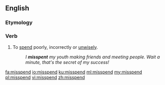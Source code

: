 ==English==

===Etymology===
{{prefix|mis|spend|lang=en}}

===Verb===
{{en-verb|misspends|misspending|misspent|misspent}}

# To [[spend]] poorly, incorrectly or [[unwisely]].
#: ''I '''misspent''' my youth making friends and meeting people. Wait a minute, that's the secret of my success!''

[[fa:misspend]]
[[io:misspend]]
[[ku:misspend]]
[[ml:misspend]]
[[my:misspend]]
[[pl:misspend]]
[[vi:misspend]]
[[zh:misspend]]